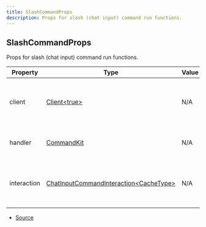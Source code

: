 ```yaml
---
title: SlashCommandProps
description: Props for slash (chat input) command run functions.
---
```


## SlashCommandProps

Props for slash (chat input) command run functions.

| Property    | Type                                                                                                                              | Value | Description                                                |
| ----------- | --------------------------------------------------------------------------------------------------------------------------------- | ----- | ---------------------------------------------------------- |
| client      | [Client\<true>](https://discord.js.org/docs/packages/discord.js/main/Client:Class)                                                | N/A   | The Discord.js client object that CommandKit is handling.  |
| handler     | [CommandKit](/docs/classes/CommandKit)                                                                                            | N/A   | The current CommandKit handler instance.                   |
| interaction | [ChatInputCommandInteraction\<CacheType>](https://discord.js.org/docs/packages/discord.js/main/ChatInputCommandInteraction:Class) | N/A   | The current slash (chat input) command interaction object. |

- [Source](https://github.com/underctrl-io/commandkit/blob/6ce87cba44f953b46a72430cb1272818640529f4/packages/commandkit/src/types.ts#L156)
